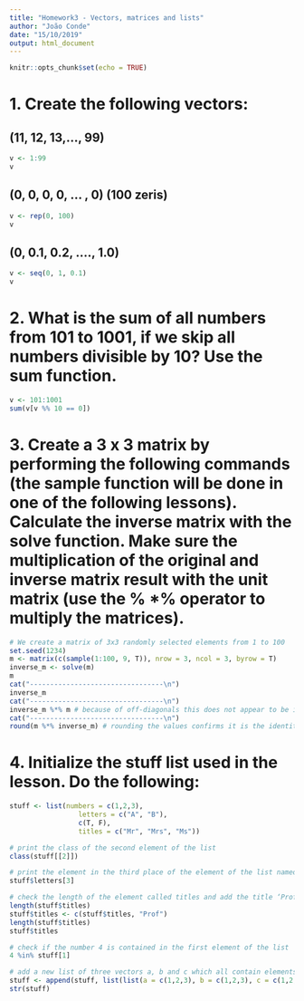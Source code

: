 ```yaml
---
title: "Homework3 - Vectors, matrices and lists"
author: "João Conde"
date: "15/10/2019"
output: html_document
---
```


```r
knitr::opts_chunk$set(echo = TRUE)
```

# 1. Create the following vectors:

## (11, 12, 13,…, 99)
```r
v <- 1:99
v
```

## (0, 0, 0, 0, … , 0) (100 zeris)
```r
v <- rep(0, 100)
v
```

## (0, 0.1, 0.2, …., 1.0)
```r
v <- seq(0, 1, 0.1)
v
```


# 2. What is the sum of all numbers from 101 to 1001, if we skip all numbers divisible by 10? Use the sum function.

```r
v <- 101:1001
sum(v[v %% 10 == 0])
```


# 3. Create a 3 x 3 matrix by performing the following commands (the sample function will be done in one of the following lessons). Calculate the inverse matrix with the solve function. Make sure the multiplication of the original and inverse matrix result with the unit matrix (use the % *% operator to multiply the matrices).

```r
# We create a matrix of 3x3 randomly selected elements from 1 to 100
set.seed(1234)
m <- matrix(c(sample(1:100, 9, T)), nrow = 3, ncol = 3, byrow = T)
inverse_m <- solve(m)
m
cat("---------------------------------\n")
inverse_m
cat("---------------------------------\n")
inverse_m %*% m # because of off-diagonals this does not appear to be identity matrix because of floating-point precision errors
cat("---------------------------------\n")
round(m %*% inverse_m) # rounding the values confirms it is the identity matrix
```


# 4. Initialize the stuff list used in the lesson. Do the following:

```r
stuff <- list(numbers = c(1,2,3),
                 letters = c("A", "B"),
                 c(T, F),
                 titles = c("Mr", "Mrs", "Ms"))

# print the class of the second element of the list
class(stuff[[2]])

# print the element in the third place of the element of the list named letters
stuff$letters[3]

# check the length of the element called titles and add the title ‘Prof’ to the last position
length(stuff$titles)
stuff$titles <- c(stuff$titles, "Prof")
length(stuff$titles)
stuff$titles

# check if the number 4 is contained in the first element of the list
4 %in% stuff[1]

# add a new list of three vectors a, b and c which all contain elements (1,2,3) to the last place of the list
stuff <- append(stuff, list(list(a = c(1,2,3), b = c(1,2,3), c = c(1,2,3))))
str(stuff)
```
